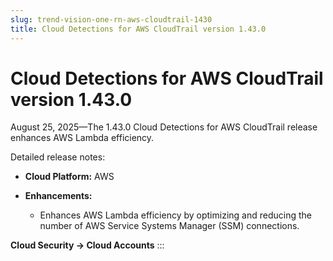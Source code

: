 ```yaml
---
slug: trend-vision-one-rn-aws-cloudtrail-1430
title: Cloud Detections for AWS CloudTrail version 1.43.0
---
```

# Cloud Detections for AWS CloudTrail version 1.43.0

August 25, 2025—The 1.43.0 Cloud Detections for AWS CloudTrail release enhances AWS Lambda efficiency.

Detailed release notes:

- **Cloud Platform:** AWS

- **Enhancements:**

  - Enhances AWS Lambda efficiency by optimizing and reducing the number of AWS Service Systems Manager (SSM) connections.

**Cloud Security → Cloud Accounts**
:::
